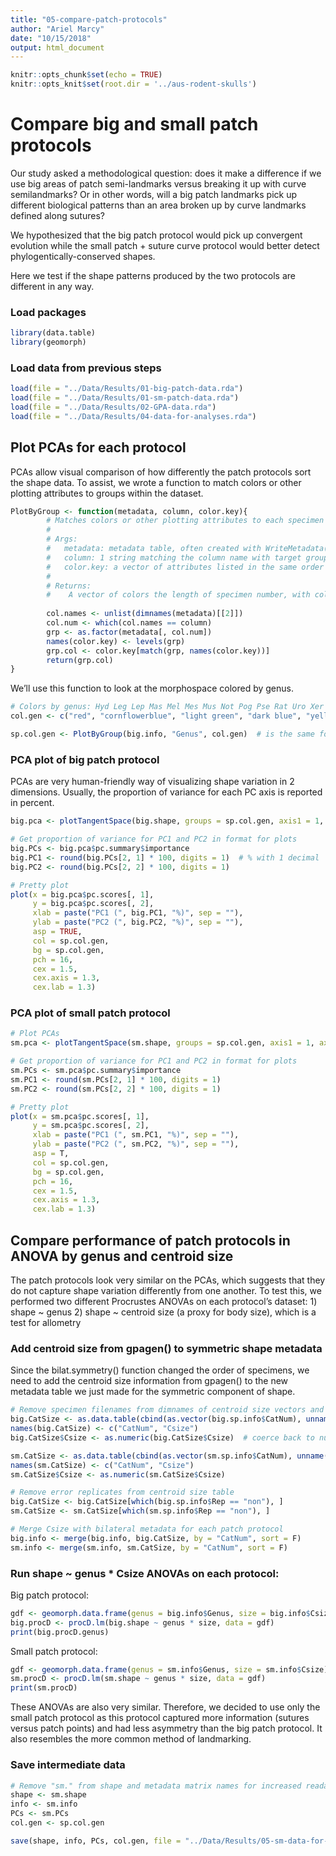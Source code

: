 ```yaml
---
title: "05-compare-patch-protocols"
author: "Ariel Marcy"
date: "10/15/2018"
output: html_document
---
```


```r
knitr::opts_chunk$set(echo = TRUE)
knitr::opts_knit$set(root.dir = '../aus-rodent-skulls')
```

# Compare big and small patch protocols
Our study asked a methodological question: does it make a difference if we use big areas of patch semi-landmarks versus breaking it up with curve semilandmarks? Or in other words, will a big patch landmarks pick up different biological patterns than an area broken up by curve landmarks defined along sutures?

We hypothesized that the big patch protocol would pick up convergent evolution while the small patch + suture curve protocol would better detect phylogentically-conserved shapes. 

Here we test if the shape patterns produced by the two protocols are different in any way.

### Load packages
```r
library(data.table)
library(geomorph)
```

### Load data from previous steps
```r
load(file = "../Data/Results/01-big-patch-data.rda")
load(file = "../Data/Results/01-sm-patch-data.rda")
load(file = "../Data/Results/02-GPA-data.rda")
load(file = "../Data/Results/04-data-for-analyses.rda")
```

## Plot PCAs for each protocol
PCAs allow visual comparison of how differently the patch protocols sort the shape data. To assist, we wrote a function to match colors or other plotting attributes to groups within the dataset. 
```r
PlotByGroup <- function(metadata, column, color.key){
        # Matches colors or other plotting attributes to each specimen according to a grouping factor.
        #
        # Args:
        #   metadata: metadata table, often created with WriteMetadata().
        #   column: 1 string matching the column name with target groups.
        #   color.key: a vector of attributes listed in the same order as the unique group descriptors given by levels(as.factor(metadata$column))
        # 
        # Returns:
        #    A vector of colors the length of specimen number, with colors according to the group descriptor of each individual, ready for plot().
        
        col.names <- unlist(dimnames(metadata)[[2]])
        col.num <- which(col.names == column)
        grp <- as.factor(metadata[, col.num])
        names(color.key) <- levels(grp)
        grp.col <- color.key[match(grp, names(color.key))]
        return(grp.col)
}
```

We'll use this function to look at the morphospace colored by genus.
```r
# Colors by genus: Hyd Leg Lep Mas Mel Mes Mus Not Pog Pse Rat Uro Xer Zyz
col.gen <- c("red", "cornflowerblue", "light green", "dark blue", "yellow", "green", "grey", "blue", "magenta", "dark blue", "black", "darkgoldenrod4", "orange", "light blue")

sp.col.gen <- PlotByGroup(big.info, "Genus", col.gen)  # is the same for big and small, tested with all.equal(?)
```

### PCA plot of big patch protocol
PCAs are very human-friendly way of visualizing shape variation in 2 dimensions. Usually, the proportion of variance for each PC axis is reported in percent. 
```r
big.pca <- plotTangentSpace(big.shape, groups = sp.col.gen, axis1 = 1, axis2 = 2, verbose = T)

# Get proportion of variance for PC1 and PC2 in format for plots
big.PCs <- big.pca$pc.summary$importance
big.PC1 <- round(big.PCs[2, 1] * 100, digits = 1)  # % with 1 decimal
big.PC2 <- round(big.PCs[2, 2] * 100, digits = 1)

# Pretty plot
plot(x = big.pca$pc.scores[, 1], 
     y = big.pca$pc.scores[, 2], 
     xlab = paste("PC1 (", big.PC1, "%)", sep = ""), 
     ylab = paste("PC2 (", big.PC2, "%)", sep = ""), 
     asp = TRUE, 
     col = sp.col.gen, 
     bg = sp.col.gen,
     pch = 16, 
     cex = 1.5, 
     cex.axis = 1.3, 
     cex.lab = 1.3)
```

### PCA plot of small patch protocol
```r
# Plot PCAs
sm.pca <- plotTangentSpace(sm.shape, groups = sp.col.gen, axis1 = 1, axis2 = 2, verbose = T)

# Get proportion of variance for PC1 and PC2 in format for plots
sm.PCs <- sm.pca$pc.summary$importance
sm.PC1 <- round(sm.PCs[2, 1] * 100, digits = 1)
sm.PC2 <- round(sm.PCs[2, 2] * 100, digits = 1)

# Pretty plot
plot(x = sm.pca$pc.scores[, 1], 
     y = sm.pca$pc.scores[, 2], 
     xlab = paste("PC1 (", sm.PC1, "%)", sep = ""), 
     ylab = paste("PC2 (", sm.PC2, "%)", sep = ""), 
     asp = T,
     col = sp.col.gen, 
     bg = sp.col.gen,
     pch = 16, 
     cex = 1.5, 
     cex.axis = 1.3, 
     cex.lab = 1.3)
```

## Compare performance of patch protocols in ANOVA by genus and centroid size
The patch protocols look very similar on the PCAs, which suggests that they do not capture shape variation differently from one another. To test this, we performed two different Procrustes ANOVAs on each protocol's dataset:
1) shape ~ genus 
2) shape ~ centroid size (a proxy for body size), which is a test for allometry

### Add centroid size from gpagen() to symmetric shape metadata
Since the bilat.symmetry() function changed the order of specimens, we need to add the centroid size information from gpagen() to the new metadata table we just made for the symmetric component of shape.
```r
# Remove specimen filenames from dimnames of centroid size vectors and combine CatNum with centroid data
big.CatSize <- as.data.table(cbind(as.vector(big.sp.info$CatNum), unname(big.Y$Csize)))  # data from GPA in script 02
names(big.CatSize) <- c("CatNum", "Csize")
big.CatSize$Csize <- as.numeric(big.CatSize$Csize)  # coerce back to numeric

sm.CatSize <- as.data.table(cbind(as.vector(sm.sp.info$CatNum), unname(sm.Y$Csize)))
names(sm.CatSize) <- c("CatNum", "Csize")
sm.CatSize$Csize <- as.numeric(sm.CatSize$Csize)

# Remove error replicates from centroid size table
big.CatSize <- big.CatSize[which(big.sp.info$Rep == "non"), ]
sm.CatSize <- sm.CatSize[which(sm.sp.info$Rep == "non"), ]

# Merge Csize with bilateral metadata for each patch protocol
big.info <- merge(big.info, big.CatSize, by = "CatNum", sort = F)
sm.info <- merge(sm.info, sm.CatSize, by = "CatNum", sort = F)
```

### Run shape ~ genus * Csize ANOVAs on each protocol:  
Big patch protocol:
```r
gdf <- geomorph.data.frame(genus = big.info$Genus, size = big.info$Csize)
big.procD <- procD.lm(big.shape ~ genus * size, data = gdf)
print(big.procD.genus)
```

Small patch protocol:
```r
gdf <- geomorph.data.frame(genus = sm.info$Genus, size = sm.info$Csize)
sm.procD <- procD.lm(sm.shape ~ genus * size, data = gdf)
print(sm.procD)
```

These ANOVAs are also very similar. Therefore, we decided to use only the small patch protocol as this protocol captured more information (sutures versus patch points) and had less asymmetry than the big patch protocol. It also resembles the more common method of landmarking.

### Save intermediate data
```r
# Remove "sm." from shape and metadata matrix names for increased readability
shape <- sm.shape
info <- sm.info
PCs <- sm.PCs
col.gen <- sp.col.gen

save(shape, info, PCs, col.gen, file = "../Data/Results/05-sm-data-for-analyses.rda")
```